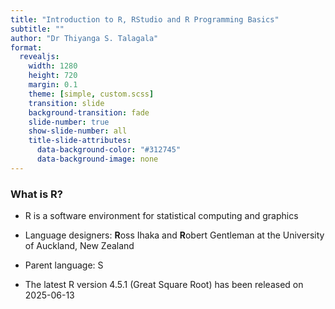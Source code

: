 ```yaml
---
title: "Introduction to R, RStudio and R Programming Basics"
subtitle: ""
author: "Dr Thiyanga S. Talagala"
format:
  revealjs:
    width: 1280
    height: 720
    margin: 0.1
    theme: [simple, custom.scss]
    transition: slide
    background-transition: fade
    slide-number: true
    show-slide-number: all
    title-slide-attributes: 
      data-background-color: "#312745"
      data-background-image: none
---
```


### What is R? 

- R is a software environment for statistical computing and graphics

- Language designers: **R**oss Ihaka and **R**obert Gentleman at the University of Auckland, New Zealand

- Parent language: S

- The latest R version 4.5.1 (Great Square Root) has been released on 2025-06-13

